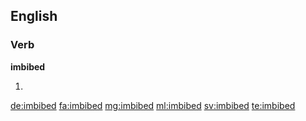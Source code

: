 ==English==

===Verb===
'''imbibed'''

# {{en-past of|imbibe}}

[[de:imbibed]]
[[fa:imbibed]]
[[mg:imbibed]]
[[ml:imbibed]]
[[sv:imbibed]]
[[te:imbibed]]